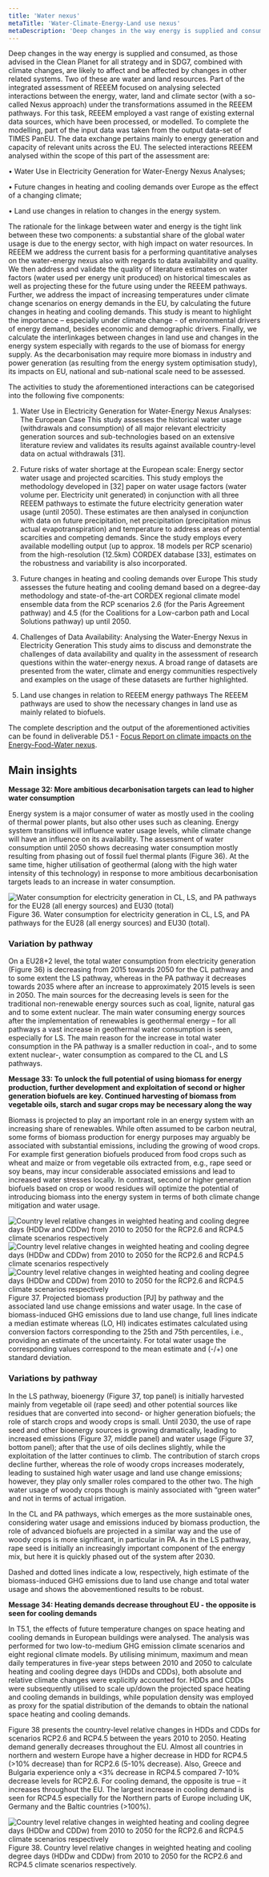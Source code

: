 ```yaml
---
title: 'Water nexus'
metaTitle: 'Water-Climate-Energy-Land use nexus'
metaDescription: 'Deep changes in the way energy is supplied and consumed, as those advised in the Clean planet for all strategy and in SDG7, combined with climate changes, are likely to affect and be affected by changes in other related systems. Two of these are water and land resources. Part of the integrated assessment of REEEM focused on analysing selected interactions between the energy, water, land and climate sector (with a so-called Nexus approach) under the transformations assumed in the REEEM pathways.'
---
```



Deep changes in the way energy is supplied and consumed, as those advised in the Clean Planet for all strategy and in SDG7, combined with climate changes, are likely to affect and be affected by changes in other related systems. Two of these are water and land resources. Part of the integrated assessment of REEEM focused on analysing selected interactions between the energy, water, land and climate sector (with a so-called Nexus approach) under the transformations assumed in the REEEM pathways. For this task, REEEM employed a vast range of existing external data sources, which have been processed, or modelled. To complete the modelling, part of the input data was taken from the output data-set of TIMES PanEU. The data exchange pertains mainly to energy generation and capacity of relevant units across the EU. The selected interactions REEEM analysed within the scope of this part of the assessment are:

•	Water Use in Electricity Generation for Water-Energy Nexus Analyses;

•	Future changes in heating and cooling demands over Europe as the effect of a changing climate;

•	Land use changes in relation to changes in the energy system.

The rationale for the linkage between water and energy is the tight link between these two components: a substantial share of the global water usage is due to the energy sector, with high impact on water resources. In REEEM we address the current basis for a performing quantitative analyses on the water-energy nexus also with regards to data availability and quality. We then address and validate the quality of literature estimates on water factors (water used per energy unit produced) on historical timescales as well as projecting these for the future using under the REEEM pathways. Further, we address the impact of increasing temperatures under climate change scenarios on energy demands in the EU, by calculating the future changes in heating and cooling demands. This study is meant to highlight the importance – especially under climate change - of environmental drivers of energy demand, besides economic and demographic drivers. Finally, we calculate the interlinkages between changes in land use and changes in the energy system especially with regards to the use of biomass for energy supply. As the decarbonisation may require more biomass in industry and power generation (as resulting from the energy system optimisation study), its impacts on EU, national and sub-national scale need to be assessed.

The activities to study the aforementioned interactions can be categorised into the following five components:

1.	Water Use in Electricity Generation for Water-Energy Nexus Analyses: The European Case
This study assesses the historical water usage (withdrawals and consumption) of all major relevant electricity generation sources and sub-technologies based on an extensive literature review and validates its results against available country-level data on actual withdrawals [31].

2.	Future risks of water shortage at the European scale: Energy sector water usage and projected scarcities.
This study employs the methodology developed in [32] paper on water usage factors (water volume per. Electricity unit generated) in conjunction with all three REEEM pathways to estimate the future electricity generation water usage (until 2050). These estimates are then analysed in conjunction with data on future precipitation, net precipitation (precipitation minus actual evapotranspiration) and temperature to address areas of potential scarcities and competing demands. Since the study employs every available modelling output (up to approx. 18 models per RCP scenario) from the high-resolution (12.5km) CORDEX database [33], estimates on the robustness and variability is also incorporated.

3.	Future changes in heating and cooling demands over Europe
This study assesses the future heating and cooling demand based on a degree-day methodology and state-of-the-art CORDEX regional climate model ensemble data from the RCP scenarios 2.6 (for the Paris Agreement pathway) and 4.5 (for the Coalitions for a Low-carbon path and Local Solutions pathway) up until 2050.

4.	Challenges of Data Availability: Analysing the Water-Energy Nexus in Electricity Generation
This study aims to discuss and demonstrate the challenges of data availability and quality in the assessment of research questions within the water-energy nexus. A broad range of datasets are presented from the water, climate and energy communities respectively and examples on the usage of these datasets are further highlighted.

5.	Land use changes in relation to REEEM energy pathways
The REEEM pathways are used to show the necessary changes in land use as mainly related to biofuels.

The complete description and the output of the aforementioned activities can be found in deliverable D5.1 - [Focus Report on climate impacts on the Energy-Food-Water nexus](http://www.reeem.org/index.php/deliverables-by-theme/).

## Main insights

**Message 32: More ambitious decarbonisation targets can lead to higher water consumption**

Energy system is a major consumer of water as mostly used in the cooling of thermal power plants, but also other uses such as cleaning. Energy system transitions will influence water usage levels, while climate change will have an influence on its availability. The assessment of water consumption until 2050 shows decreasing water consumption mostly resulting from phasing out of fossil fuel thermal plants (Figure 36). At the same time, higher utilisation of geothermal (along with the high water intensity of this technology) in response to more ambitious decarbonisation targets leads to an increase in water consumption.

![Water consumption for electricity generation in CL, LS, and PA pathways for the EU28 (all energy sources) and EU30 (total)](./7_waternexus_figure36.png)
Figure 36. Water consumption for electricity generation in CL, LS, and PA pathways for the EU28 (all energy sources) and EU30 (total).

### Variation by pathway

On a EU28+2 level, the total water consumption from electricity generation (Figure 36) is decreasing from 2015 towards 2050 for the CL pathway and to some extent the LS pathway, whereas in the PA pathway it decreases towards 2035 where after an increase to approximately 2015 levels is seen in 2050. The main sources for the decreasing levels is seen for the traditional non-renewable energy sources such as coal, lignite, natural gas and to some extent nuclear. The main water consuming energy sources after the implementation of renewables is geothermal energy – for all pathways a vast increase in geothermal water consumption is seen, especially for LS. The main reason for the increase in total water consumption in the PA pathway is a smaller reduction in coal-, and to some extent nuclear-, water consumption as compared to the CL and LS pathways.

**Message 33: To unlock the full potential of using biomass for energy production, further development and exploitation of second or higher generation biofuels are key. Continued harvesting of biomass from vegetable oils, starch and sugar crops may be necessary along the way**

Biomass is projected to play an important role in an energy system with an increasing share of renewables. While often assumed to be carbon neutral, some forms of biomass production for energy purposes may arguably be associated with substantial emissions, including the growing of wood crops. For example first generation biofuels produced from food crops such as wheat and maize or from vegetable oils extracted from, e.g., rape seed or soy beans, may incur considerable associated emissions and lead to increased water stresses locally. In contrast, second or higher generation biofuels based on crop or wood residues will optimize the potential of introducing biomass into the energy system in terms of both climate change mitigation and water usage.
 
<RenderCharts config={{waternexus1}} />

![Country level relative changes in weighted heating and cooling degree days (HDDw and CDDw) from 2010 to 2050 for the RCP2.6 and RCP4.5 climate scenarios respectively](./7_waternexus_figure37_1.png)
![Country level relative changes in weighted heating and cooling degree days (HDDw and CDDw) from 2010 to 2050 for the RCP2.6 and RCP4.5 climate scenarios respectively](./7_waternexus_figure37_2.png)
![Country level relative changes in weighted heating and cooling degree days (HDDw and CDDw) from 2010 to 2050 for the RCP2.6 and RCP4.5 climate scenarios respectively](./7_waternexus_figure37_3.png)
Figure 37. Projected biomass production [PJ] by pathway and the associated land use change emissions and water usage. In the case of biomass-induced GHG emissions due to land use change, full lines indicate a median estimate whereas (LO, HI) indicates estimates calculated using conversion factors corresponding to the 25th and 75th percentiles, i.e., providing an estimate of the uncertainty. For total water usage the corresponding values correspond to the mean estimate and (-/+) one standard deviation.

### Variations by pathway
In the LS pathway, bioenergy (Figure 37, top panel) is initially harvested mainly from vegetable oil (rape seed) and other potential sources like residues that are converted into second- or higher generation biofuels; the role of starch crops and woody crops is small. Until 2030, the use of rape seed and other bioenergy sources is growing dramatically, leading to increased emissions (Figure 37, middle panel) and water usage (Figure 37, bottom panel); after that the use of oils declines slightly, while the exploitation of the latter continues to climb. The contribution of starch crops decline further, whereas the role of woody crops increases moderately, leading to sustained high water usage and land use change emissions; however, they play only smaller roles compared to the other two. The high water usage of woody crops though is mainly associated with “green water” and not in terms of actual irrigation.

In the CL and PA pathways, which emerges as the more sustainable ones, considering water usage and emissions induced by biomass production, the role of advanced biofuels are projected in a similar way and the use of woody crops is more significant, in particular in PA. As in the LS pathway, rape seed is initially an increasingly important component of the energy mix, but here it is quickly phased out of the system after 2030.

Dashed and dotted lines indicate a low, respectively, high estimate of the biomass-induced GHG emissions due to land use change and total water usage and shows the abovementioned results to be robust.

**Message 34: Heating demands decrease throughout EU - the opposite is seen for cooling demands**

In T5.1, the effects of future temperature changes on space heating and cooling demands in European buildings were analysed. The analysis was performed for two low-to-medium GHG emission climate scenarios and eight regional climate models. By utilising minimum, maximum and mean daily temperatures in five-year steps between 2010 and 2050 to calculate heating and cooling degree days (HDDs and CDDs), both absolute and relative climate changes were explicitly accounted for. HDDs and CDDs were subsequently utilised to scale up/down the projected space heating and cooling demands in buildings, while population density was employed as proxy for the spatial distribution of the demands to obtain the national space heating and cooling demands.

Figure 38 presents the country-level relative changes in HDDs and CDDs for scenarios RCP2.6 and RCP4.5 between the years 2010 to 2050. Heating demand generally decreases throughout the EU. Almost all countries in northern and western Europe have a higher decrease in HDD for RCP4.5 (>10% decrease) than for RCP2.6 (5-10% decrease). Also, Greece and Bulgaria experience only a <3% decrease in RCP4.5 compared 7-10% decrease levels for RCP2.6. For cooling demand, the opposite is true – it increases throughout the EU. The largest increase in cooling demand is seen for RCP4.5 especially for the Northern parts of Europe including UK, Germany and the Baltic countries (>100%).

![Country level relative changes in weighted heating and cooling degree days (HDDw and CDDw) from 2010 to 2050 for the RCP2.6 and RCP4.5 climate scenarios respectively](./7_waternexus_figure38.png)
Figure 38. Country level relative changes in weighted heating and cooling degree days (HDDw and CDDw) from 2010 to 2050 for the RCP2.6 and RCP4.5 climate scenarios respectively.
